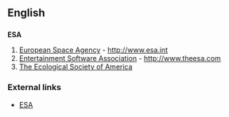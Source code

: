 ==English==

==={{Initialism}}===
'''ESA'''
# [[Wikipedia:European Space Agency|European Space Agency]] - http://www.esa.int
# [[Wikipedia:Entertainment Software Association|Entertainment Software Association]] - http://www.theesa.com
# [http://www.esa.org The Ecological Society of America]

===External links===
*[[w:ESA (disambiguation)|ESA]]
